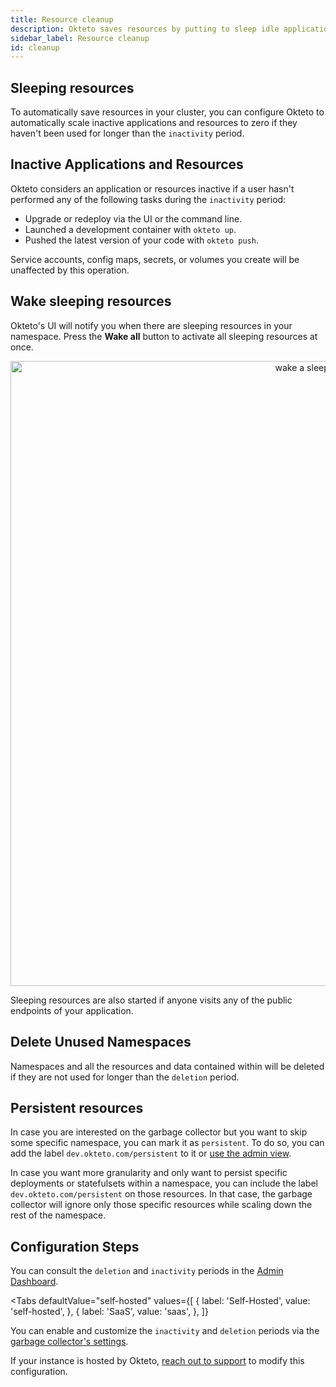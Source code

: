 ```yaml
---
title: Resource cleanup
description: Okteto saves resources by putting to sleep idle applications and cleaning up unused namespaces.
sidebar_label: Resource cleanup
id: cleanup
---
```



## Sleeping resources

To automatically save resources in your cluster, you can configure Okteto to automatically scale inactive applications and resources to zero if they haven't been used for longer than the `inactivity` period.

## Inactive Applications and Resources

Okteto considers an application or resources inactive if a user hasn't performed any of the following tasks during the `inactivity` period:

- Upgrade or redeploy via the UI or the command line.
- Launched a development container with `okteto up`.
- Pushed the latest version of your code with `okteto push`.

Service accounts, config maps, secrets, or volumes you create will be unaffected by this operation.

## Wake sleeping resources

Okteto's UI will notify you when there are sleeping resources in your namespace. Press the **Wake all** button to activate all sleeping resources at once.

<p align="center"><Image src="/docs/administration/images/wake.png" alt="wake a sleeping resource" width="1000" /></p>

Sleeping resources are also started if anyone visits any of the public endpoints of your application.

## Delete Unused Namespaces

Namespaces and all the resources and data contained within will be deleted if they are not used for longer than the `deletion` period.

## Persistent resources  <TiersList tiers="Scale Enterprise Self-Hosted" />

In case you are interested on the garbage collector but you want to skip some specific namespace, you can mark it as `persistent`. To do so, you can add the label `dev.okteto.com/persistent` to it or [use the admin view](self-hosted/admin/dashboard.mdx#namespaces-section).

In case you want more granularity and only want to persist specific deployments or statefulsets within a namespace, you can include the label `dev.okteto.com/persistent` on those resources. In that case, the garbage collector will ignore only those specific resources while scaling down the rest of the namespace.


## Configuration Steps  <TiersList tiers="Scale Enterprise Self-Hosted" />

You can consult the `deletion` and `inactivity` periods in the [Admin Dashboard](self-hosted/admin/dashboard.mdx).

<Tabs
  defaultValue="self-hosted"
  values={[
    { label: 'Self-Hosted', value: 'self-hosted', },
    { label: 'SaaS', value: 'saas', },
  ]}
>
<TabItem value="self-hosted">

You can enable and customize the `inactivity` and `deletion` periods via the [garbage collector's settings](reference/helm-chart-values.mdx#gc).

</TabItem>

<TabItem value="saas">

If your instance is hosted by Okteto, [reach out to support](https://okteto.com/support) to modify this configuration.

</TabItem>
</Tabs>

